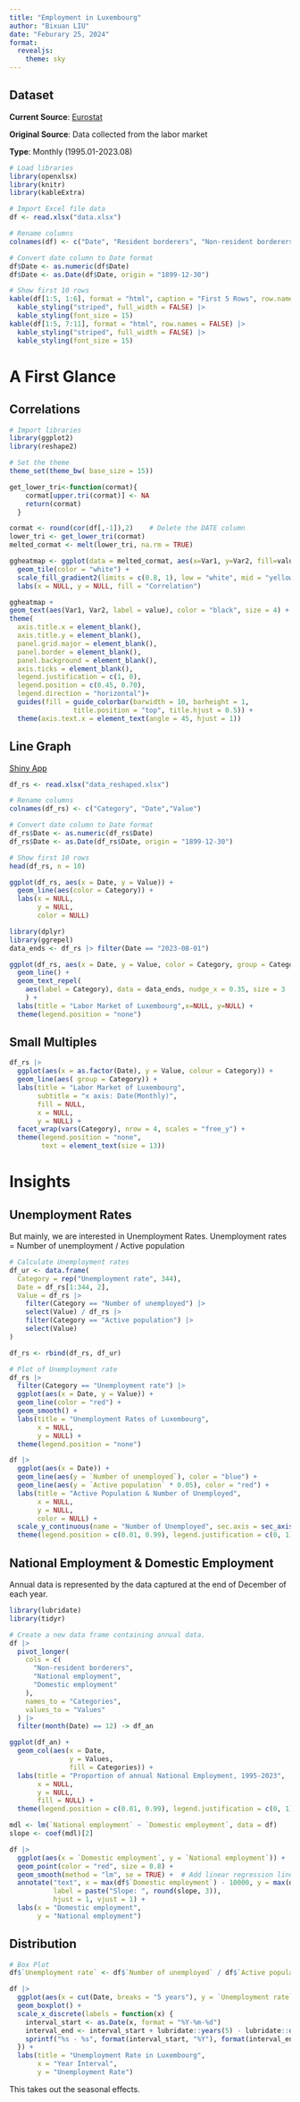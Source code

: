```yaml
---
title: "Employment in Luxembourg"
author: "Bixuan LIU"
date: "Feburary 25, 2024"
format:
  revealjs: 
    theme: sky
---
```


## Dataset

**Current Source**: [Eurostat](https://statistiques.public.lu/en.html)

**Original Source**: Data collected from the labor market

**Type**: Monthly (1995.01-2023.08)
```r
# Load libraries
library(openxlsx)
library(knitr)
library(kableExtra)

# Import Excel file data
df <- read.xlsx("data.xlsx")

# Rename columns
colnames(df) <- c("Date", "Resident borderers", "Non-resident borderers", "National wage-earners", "Domestic wage-earners", "National self-employment", "Domestic self-employment", "National employment", "Domestic employment", "Number of unemployed", "Active population")

# Convert date column to Date format
df$Date <- as.numeric(df$Date)
df$Date <- as.Date(df$Date, origin = "1899-12-30")

# Show first 10 rows
kable(df[1:5, 1:6], format = "html", caption = "First 5 Rows", row.names = FALSE) |>
  kable_styling("striped", full_width = FALSE) |>
  kable_styling(font_size = 15)
kable(df[1:5, 7:11], format = "html", row.names = FALSE) |>
  kable_styling("striped", full_width = FALSE) |>
  kable_styling(font_size = 15)
```

# A First Glance

## Correlations

```r
# Import libraries
library(ggplot2)
library(reshape2)

# Set the theme
theme_set(theme_bw( base_size = 15))

get_lower_tri<-function(cormat){
    cormat[upper.tri(cormat)] <- NA
    return(cormat)
  }

cormat <- round(cor(df[,-1]),2)    # Delete the DATE column
lower_tri <- get_lower_tri(cormat)
melted_cormat <- melt(lower_tri, na.rm = TRUE)

ggheatmap <- ggplot(data = melted_cormat, aes(x=Var1, y=Var2, fill=value)) + 
  geom_tile(color = "white") + 
  scale_fill_gradient2(limits = c(0.8, 1), low = "white", mid = "yellow", high = "red", midpoint = 0.9) + 
  labs(x = NULL, y = NULL, fill = "Correlation")

ggheatmap + 
geom_text(aes(Var1, Var2, label = value), color = "black", size = 4) +
theme(
  axis.title.x = element_blank(),
  axis.title.y = element_blank(),
  panel.grid.major = element_blank(),
  panel.border = element_blank(),
  panel.background = element_blank(),
  axis.ticks = element_blank(),
  legend.justification = c(1, 0),
  legend.position = c(0.45, 0.70),
  legend.direction = "horizontal")+
  guides(fill = guide_colorbar(barwidth = 10, barheight = 1,
                title.position = "top", title.hjust = 0.5)) + 
  theme(axis.text.x = element_text(angle = 45, hjust = 1))
```

## Line Graph

[Shiny App](http://127.0.0.1:4328/)

```r
df_rs <- read.xlsx("data_reshaped.xlsx")

# Rename columns
colnames(df_rs) <- c("Category", "Date","Value")

# Convert date column to Date format
df_rs$Date <- as.numeric(df_rs$Date)
df_rs$Date <- as.Date(df_rs$Date, origin = "1899-12-30")

# Show first 10 rows
head(df_rs, n = 10)
```

```r
ggplot(df_rs, aes(x = Date, y = Value)) + 
  geom_line(aes(color = Category)) + 
  labs(x = NULL, 
       y = NULL, 
       color = NULL)
```

```r
library(dplyr)
library(ggrepel)
data_ends <- df_rs |> filter(Date == "2023-08-01")

ggplot(df_rs, aes(x = Date, y = Value, color = Category, group = Category)) +
  geom_line() +
  geom_text_repel(
    aes(label = Category), data = data_ends, nudge_x = 0.35, size = 3
    ) + 
  labs(title = "Labor Market of Luxembourg",x=NULL, y=NULL) + 
  theme(legend.position = "none")
```

## Small Multiples

```r
df_rs |>
  ggplot(aes(x = as.factor(Date), y = Value, colour = Category)) + 
  geom_line(aes( group = Category)) +
  labs(title = "Labor Market of Luxembourg",
       subtitle = "x axis: Date(Monthly)",
       fill = NULL,
       x = NULL,
       y = NULL) +
  facet_wrap(vars(Category), nrow = 4, scales = "free_y") +
  theme(legend.position = "none", 
        text = element_text(size = 13))
```

# Insights

## Unemployment Rates

But mainly, we are interested in Unemployment Rates.
Unemployment rates = Number of unemployment / Active population

```r
# Calculate Unemployment rates
df_ur <- data.frame(
  Category = rep("Unemployment rate", 344),
  Date = df_rs[1:344, 2],
  Value = df_rs |> 
    filter(Category == "Number of unemployed") |>
    select(Value) / df_rs |>
    filter(Category == "Active population") |>
    select(Value)
)

df_rs <- rbind(df_rs, df_ur)

# Plot of Unemployment rate
df_rs |> 
  filter(Category == "Unemployment rate") |>
  ggplot(aes(x = Date, y = Value)) + 
  geom_line(color = "red") + 
  geom_smooth() + 
  labs(title = "Unemployment Rates of Luxembourg",
       x = NULL,
       y = NULL) +
  theme(legend.position = "none")


```

```r
df |> 
  ggplot(aes(x = Date)) + 
  geom_line(aes(y = `Number of unemployed`), color = "blue") + 
  geom_line(aes(y = `Active population` * 0.05), color = "red") + 
  labs(title = "Active Population & Number of Unemployed",
       x = NULL,
       y = NULL,
       color = NULL) + 
  scale_y_continuous(name = "Number of Unemployed", sec.axis = sec_axis(~.*20, name = "Active Population")) + 
  theme(legend.position = c(0.01, 0.99), legend.justification = c(0, 1))
```

## National Employment & Domestic Employment

Annual data is represented by the data captured at the end of December of each year.
```r
library(lubridate)
library(tidyr)

# Create a new data frame containing annual data.
df |>
  pivot_longer(
    cols = c(
      "Non-resident borderers",
      "National employment",
      "Domestic employment"
    ),
    names_to = "Categories",
    values_to = "Values"
  ) |>
  filter(month(Date) == 12) -> df_an

ggplot(df_an) +
  geom_col(aes(x = Date,
               y = Values,
               fill = Categories)) + 
  labs(title = "Proportion of annual National Employment, 1995-2023", 
       x = NULL,
       y = NULL,
       fill = NULL) + 
  theme(legend.position = c(0.01, 0.99), legend.justification = c(0, 1))
```

```r
mdl <- lm(`National employment` ~ `Domestic employment`, data = df)
slope <- coef(mdl)[2]

df |> 
  ggplot(aes(x = `Domestic employment`, y = `National employment`)) +
  geom_point(color = "red", size = 0.8) +
  geom_smooth(method = "lm", se = TRUE) +  # Add linear regression line
  annotate("text", x = max(df$`Domestic employment`) - 10000, y = max(df$`National employment`), 
           label = paste("Slope: ", round(slope, 3)),
           hjust = 1, vjust = 1) +
  labs(x = "Domestic employment",
       y = "National employment")
```

## Distribution

```r
# Box Plot
df$`Unemployment rate` <- df$`Number of unemployed` / df$`Active population`

df |> 
  ggplot(aes(x = cut(Date, breaks = "5 years"), y = `Unemployment rate`, group = cut(Date, breaks = "5 years"))) + 
  geom_boxplot() + 
  scale_x_discrete(labels = function(x) {
    interval_start <- as.Date(x, format = "%Y-%m-%d")
    interval_end <- interval_start + lubridate::years(5) - lubridate::days(1)
    sprintf("%s - %s", format(interval_start, "%Y"), format(interval_end, "%Y"))
  }) +
  labs(title = "Unemployment Rate in Luxembourg", 
       x = "Year Interval", 
       y = "Unemployment Rate")
```
This takes out the seasonal effects.